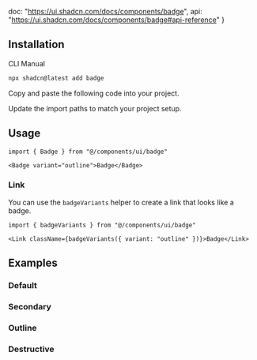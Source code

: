   doc: "https://ui.shadcn.com/docs/components/badge",
  api: "https://ui.shadcn.com/docs/components/badge#api-reference"
}

<ComponentPreview demoName="badge-demo"  />

## Installation

<Tabs defaultValue="cli">

<TabsList>
  <TabsTrigger value="cli">CLI</TabsTrigger>
  <TabsTrigger value="manual">Manual</TabsTrigger>
</TabsList>

<TabsContent value="cli">

```bash
npx shadcn@latest add badge
```

</TabsContent>

<TabsContent value="manual">

<Steps>

<Step>Copy and paste the following code into your project.</Step>

<ComponentSource name="badge" />

<Step>Update the import paths to match your project setup.</Step>

</Steps>

</TabsContent>

</Tabs>

## Usage



```tsx
import { Badge } from "@/components/ui/badge"
```

```tsx
<Badge variant="outline">Badge</Badge>
```



### Link

You can use the `badgeVariants` helper to create a link that looks like a badge.



```tsx
import { badgeVariants } from "@/components/ui/badge"
```

```tsx
<Link className={badgeVariants({ variant: "outline" })}>Badge</Link>
```



## Examples

### Default

<ComponentPreview demoName="badge-demo"  />

### Secondary

<ComponentPreview demoName="badge-secondary"  />

### Outline

<ComponentPreview demoName="badge-outline"  />

### Destructive

<ComponentPreview demoName="badge-destructive"  />